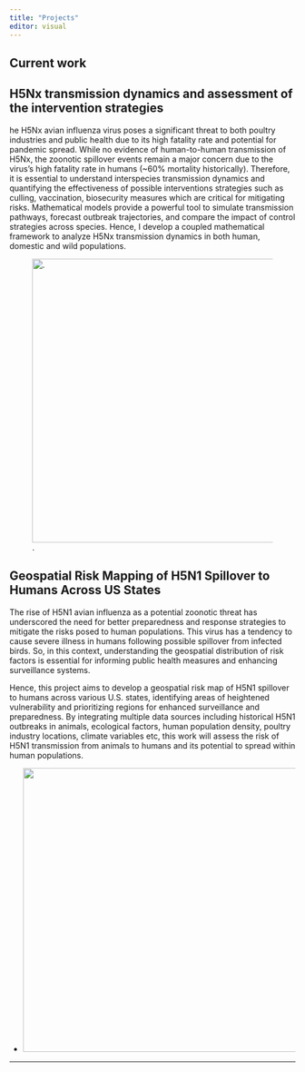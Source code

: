 ```yaml
---
title: "Projects"
editor: visual
---
```


## Current work

## H5Nx transmission dynamics and assessment of the intervention strategies

he H5Nx avian influenza virus poses a significant threat to both poultry industries and public health due to its high fatality rate and potential for pandemic spread. While no evidence of human-to-human transmission of H5Nx, the zoonotic spillover events remain a major concern due to the virus’s high fatality rate in humans (\~60% mortality historically). Therefore, it is essential to understand interspecies transmission dynamics and quantifying the effectiveness of possible interventions strategies such as culling, vaccination, biosecurity measures which are critical for mitigating risks. Mathematical models provide a powerful tool to simulate transmission pathways, forecast outbreak trajectories, and compare the impact of control strategies across species. Hence, I develop a coupled mathematical framework to analyze H5Nx transmission dynamics in both human, domestic and wild populations.

![.](images/clipboard-1135694148.png){width="600" height="500"}

## Geospatial Risk Mapping of H5N1 Spillover to Humans Across US States

The rise of H5N1 avian influenza as a potential zoonotic threat has underscored the need for better preparedness and response strategies to mitigate the risks posed to human populations. This virus has a tendency to cause severe illness in humans following possible spillover from infected birds. So, in this context, understanding the geospatial distribution of risk factors is essential for informing public health measures and enhancing surveillance systems.

Hence, this project aims to develop a geospatial risk map of H5N1 spillover to humans across various U.S. states, identifying areas of heightened vulnerability and prioritizing regions for enhanced surveillance and preparedness. By integrating multiple data sources including historical H5N1 outbreaks in animals, ecological factors, human population density, poultry industry locations, climate variables etc, this work will assess the risk of H5N1 transmission from animals to humans and its potential to spread within human populations.

-   ![](images/AB7D92F0-5C71-4F43-A63D-26A1FC4D2AEC.jpeg){width="600" height="500"}

------------------------------------------------------------------------

